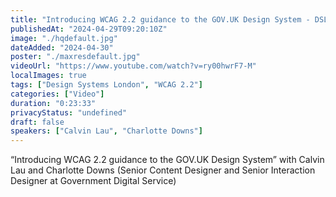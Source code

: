 ```yaml
---
title: "Introducing WCAG 2.2 guidance to the GOV.UK Design System - DSL #9"
publishedAt: "2024-04-29T09:20:10Z"
image: "./hqdefault.jpg"
dateAdded: "2024-04-30"
poster: "./maxresdefault.jpg"
videoUrl: "https://www.youtube.com/watch?v=ry00hwrF7-M"
localImages: true
tags: ["Design Systems London", "WCAG 2.2"]
categories: ["Video"]
duration: "0:23:33"
privacyStatus: "undefined"
draft: false
speakers: ["Calvin Lau", "Charlotte Downs"]
---
```

“Introducing WCAG 2.2 guidance to the GOV.UK Design System” with Calvin Lau and Charlotte Downs (Senior Content Designer and Senior Interaction Designer at Government Digital Service)

